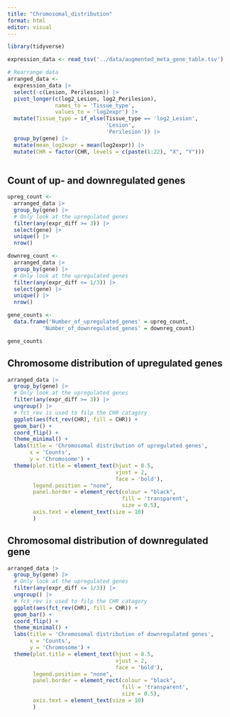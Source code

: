 ```yaml
---
title: "Chromosomal_distribution"
format: html
editor: visual
---
```


```r
library(tidyverse)
```

```r
expression_data <- read_tsv('../data/augmented_meta_gene_table.tsv')
```

```r
# Rearrange data
arranged_data <- 
  expression_data |> 
  select(-c(Lesion, Perilesion)) |> 
  pivot_longer(c(log2_Lesion, log2_Perilesion),
               names_to = 'Tissue_type',
               values_to = 'log2expr') |> 
  mutate(Tissue_type = if_else(Tissue_type == 'log2_Lesion',
                               'Lesion',
                               'Perilesion')) |> 
  group_by(gene) |> 
  mutate(mean_log2expr = mean(log2expr)) |> 
  mutate(CHR = factor(CHR, levels = c(paste(1:22), "X", "Y")))
  
```

## Count of up- and downregulated genes

```r
upreg_count <- 
  arranged_data |>
  group_by(gene) |> 
  # Only look at the upregulated genes
  filter(any(expr_diff >= 3)) |> 
  select(gene) |> 
  unique() |> 
  nrow()

downreg_count <- 
  arranged_data |>
  group_by(gene) |> 
  # Only look at the upregulated genes
  filter(any(expr_diff <= 1/3)) |> 
  select(gene) |> 
  unique() |> 
  nrow()

gene_counts <- 
  data.frame('Number_of_upregulated_genes' = upreg_count,
           'Number_of_downregulated_genes' = downreg_count)

gene_counts
```

## Chromosome distribution of upregulated genes

```r
arranged_data |>
  group_by(gene) |> 
  # Only look at the upregulated genes
  filter(any(expr_diff >= 3)) |> 
  ungroup() |> 
  # fct_rev is used to filp the CHR catagory
  ggplot(aes(fct_rev(CHR), fill = CHR)) +
  geom_bar() +
  coord_flip() +
  theme_minimal() +
  labs(title = 'Chromosomal distribution of upregulated genes',
       x = 'Counts',
       y = 'Chromosome') +
  theme(plot.title = element_text(hjust = 0.5,
                                  vjust = 2,
                                  face = 'bold'),
        legend.position = "none",
        panel.border = element_rect(colour = "black", 
                                    fill = 'transparent',
                                    size = 0.5),
        axis.text = element_text(size = 10)
        )
```

## Chromosomal distribution of downregulated gene

```r
arranged_data |>
  group_by(gene) |> 
  # Only look at the upregulated genes
  filter(any(expr_diff <= 1/3)) |> 
  ungroup() |> 
  # fct_rev is used to filp the CHR catagory
  ggplot(aes(fct_rev(CHR), fill = CHR)) +
  geom_bar() +
  coord_flip() +
  theme_minimal() +
  labs(title = 'Chromosomal distribution of downregulated genes',
       x = 'Counts',
       y = 'Chromosome') +
  theme(plot.title = element_text(hjust = 0.5,
                                  vjust = 2,
                                  face = 'bold'),
        legend.position = "none",
        panel.border = element_rect(colour = "black", 
                                    fill = 'transparent',
                                    size = 0.5),
        axis.text = element_text(size = 10)
        )
```
